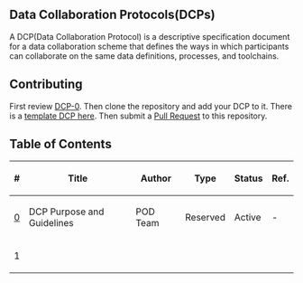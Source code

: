 ==Data Collaboration Protocols(DCPs)==

A DCP(Data Collaboration Protocol) is a descriptive specification document for a data collaboration scheme that defines the ways in which participants can collaborate on the same data definitions, processes, and toolchains.

==Contributing==

First review [[DCPS/DCP-0.mediawiki|DCP-0]]. Then clone the repository and add your DCP to it. There is a [[DCP-X.mediawiki|template DCP here]]. Then submit a [https://github.com/poddbio/DCPs/pulls Pull Request] to this repository.

==Table of Contents==

{| class="wikitable sortable" style="width: auto; text-align: center; font-size: smaller; table-layout: fixed;"
!<nowiki>#</nowiki>
!Title
!Author
!Type
!Status
!Ref.
|-
| [[DCPS/DCP-0.mediawiki|0]]
| DCP Purpose and Guidelines
| POD Team
| Reserved
| Active
| -
|-
| 1
| 
|
| 
| 
| 
|}
